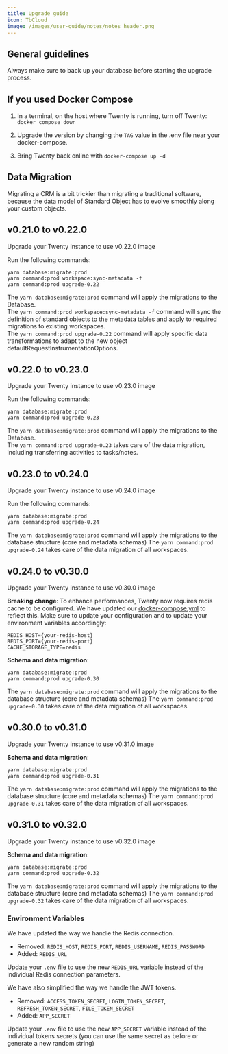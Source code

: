 ```yaml
---
title: Upgrade guide
icon: TbCloud
image: /images/user-guide/notes/notes_header.png
---
```


## General guidelines 

Always make sure to back up your database before starting the upgrade process.

## If you used Docker Compose

1. In a terminal, on the host where Twenty is running, turn off Twenty: `docker compose down`

2. Upgrade the version by changing the `TAG` value in the .env file near your docker-compose.

3. Bring Twenty back online with `docker-compose up -d`
 
## Data Migration

Migrating a CRM is a bit trickier than migrating a traditional software, because the data model of Standard Object has to evolve smoothly along your custom objects.

## v0.21.0 to v0.22.0

Upgrade your Twenty instance to use v0.22.0 image

Run the following commands:

```
yarn database:migrate:prod 
yarn command:prod workspace:sync-metadata -f 
yarn command:prod upgrade-0.22
```

The `yarn database:migrate:prod` command will apply the migrations to the Database.  
The `yarn command:prod workspace:sync-metadata -f` command will sync the definition of standard objects to the metadata tables and apply to required migrations to existing workspaces.  
The `yarn command:prod upgrade-0.22` command will apply specific data transformations to adapt to the new object defaultRequestInstrumentationOptions.

## v0.22.0 to v0.23.0

Upgrade your Twenty instance to use v0.23.0 image

Run the following commands:

```
yarn database:migrate:prod 
yarn command:prod upgrade-0.23
```

The `yarn database:migrate:prod` command will apply the migrations to the Database.  
The `yarn command:prod upgrade-0.23` takes care of the data migration, including transferring activities to tasks/notes.

## v0.23.0 to v0.24.0

Upgrade your Twenty instance to use v0.24.0 image

Run the following commands:

```
yarn database:migrate:prod
yarn command:prod upgrade-0.24
```

The `yarn database:migrate:prod` command will apply the migrations to the database structure (core and metadata schemas)
The `yarn command:prod upgrade-0.24` takes care of the data migration of all workspaces.

## v0.24.0 to v0.30.0

Upgrade your Twenty instance to use v0.30.0 image

**Breaking change**: 
To enhance performances, Twenty now requires redis cache to be configured. We have updated our [docker-compose.yml](https://raw.githubusercontent.com/twentyhq/twenty/main/packages/twenty-docker/docker-compose.yml) to reflect this.
Make sure to update your configuration and to update your environment variables accordingly:
```
REDIS_HOST={your-redis-host}
REDIS_PORT={your-redis-port}
CACHE_STORAGE_TYPE=redis
```

**Schema and data migration**: 
```
yarn database:migrate:prod
yarn command:prod upgrade-0.30
```

The `yarn database:migrate:prod` command will apply the migrations to the database structure (core and metadata schemas)
The `yarn command:prod upgrade-0.30` takes care of the data migration of all workspaces.

## v0.30.0 to v0.31.0

Upgrade your Twenty instance to use v0.31.0 image

**Schema and data migration**: 
```
yarn database:migrate:prod
yarn command:prod upgrade-0.31
```

The `yarn database:migrate:prod` command will apply the migrations to the database structure (core and metadata schemas)
The `yarn command:prod upgrade-0.31` takes care of the data migration of all workspaces.

## v0.31.0 to v0.32.0

Upgrade your Twenty instance to use v0.32.0 image

**Schema and data migration**: 
```
yarn database:migrate:prod
yarn command:prod upgrade-0.32
```

The `yarn database:migrate:prod` command will apply the migrations to the database structure (core and metadata schemas)
The `yarn command:prod upgrade-0.32` takes care of the data migration of all workspaces.

### Environment Variables

We have updated the way we handle the Redis connection.

- Removed: `REDIS_HOST`, `REDIS_PORT`, `REDIS_USERNAME`, `REDIS_PASSWORD`
- Added: `REDIS_URL`

Update your `.env` file to use the new `REDIS_URL` variable instead of the individual Redis connection parameters.

<ArticleEditContent></ArticleEditContent>

We have also simplified the way we handle the JWT tokens.

- Removed: `ACCESS_TOKEN_SECRET`, `LOGIN_TOKEN_SECRET`, `REFRESH_TOKEN_SECRET`, `FILE_TOKEN_SECRET`
- Added: `APP_SECRET`

Update your `.env` file to use the new `APP_SECRET` variable instead of the individual tokens secrets (you can use the same secret as before or generate a new random string)

<ArticleEditContent></ArticleEditContent>